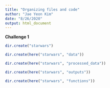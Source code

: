 ```yaml
---
title: "Organizing files and code"
author: "Jae Yeon Kim"
date: "8/26/2020"
output: html_document
---
```


**Challenge 1**

```r

dir.create("starwars")

dir.create(here("starwars", "data"))

dir.create(here("starwars", "processed_data"))

dir.create(here("starwars", "outputs"))

dir.create(here("starwars", "functions"))
           
```

